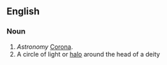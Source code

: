 ==English==
===Noun===
#''Astronomy'' [[Corona]].
#A circle of light or [[halo]] around the head of a deity